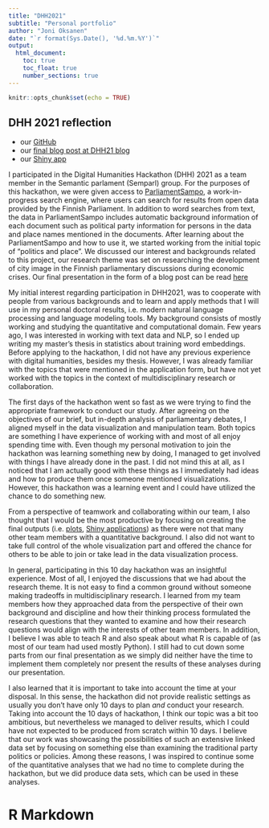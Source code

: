 ```yaml
---
title: "DHH2021"
subtitle: "Personal portfolio"
author: "Joni Oksanen"
date: "`r format(Sys.Date(), '%d.%m.%Y')`"
output: 
  html_document:
    toc: true
    toc_float: true
    number_sections: true
---
```


```r
knitr::opts_chunk$set(echo = TRUE)
```


<!--
1)  Discuss with (or write an email to) your group leader to get information what extra work you need to do to earn the 5 credits.
2)  Choose a public venue (blog post, google docs etc.) for your portfolio.
3)  Write a documentation of your work during the hackathon (what you did as part of the group) that tells also about your experience of the project (reflect about what you brought to the group, what new did you learn, what you should learn in the future etc.). Length approximately 750-1000 words.
4)  Collect all the relevant documents, information about your groups work as a sensibly documented collection of links (code, presentation, poster) into your portfolio.
5)  Feel free to add whatever comes to mind into your hackathon portfolio.
-->

## DHH 2021 reflection

  - our [GitHub](https://github.com/dhh21/semparl)
  - our [final blog post at DHH21 blog](https://dhhackathon.wordpress.com/2021/05/28/semparl-cities-in-parliament/)
  - our [Shiny app](https://jonioks.shinyapps.io/citiesinparl/) 


I participated in the Digital Humanities Hackathon (DHH) 2021 as a team member in the Semantic parlament (Semparl) group. For the purposes of this hackathon, we were given access to [ParliamentSampo](https://seco.cs.aalto.fi/projects/semparl/en/), a work-in-progress search engine, where users can search for results from open data provided by the Finnish Parliament. In addition to word searches from text, the data in ParliamentSampo includes automatic background information of each document such as political party information for persons in the data and place names mentioned in the documents. After learning about the ParliamentSampo and how to use it, we started working from the initial topic of “politics and place”. We discussed our interest and backgrounds related to this project, our research theme was set on researching the development of city image in the Finnish parliamentary discussions during economic crises. Our final presentation in the form of a blog post can be read [here](https://dhhackathon.wordpress.com/2021/05/28/semparl-cities-in-parliament/)

My initial interest regarding participation in DHH2021, was to cooperate with people from various backgrounds and to learn and apply methods that I will use in my personal doctoral results, i.e. modern natural language processing and language modeling tools. My background consists of mostly working and studying the quantitative and computational domain. Few years ago, I was interested in working with text data and NLP, so I ended up writing my master’s thesis in statistics about training word embeddings. Before applying to the hackathon, I did not have any previous experience with digital humanities, besides my thesis. However, I was already familiar with the topics that were mentioned in the application form, but have not yet worked with the topics in the context of multidisciplinary research or collaboration.

The first days of the hackathon went so fast as we were trying to find the appropriate framework to conduct our study. After agreeing on the objectives of our brief, but in-depth analysis of parliamentary debates, I aligned myself in the data visualization and manipulation team. Both topics are something I have experience of working with and most of all enjoy spending time with. Even though my personal motivation to join the hackathon was learning something new by doing, I managed to get involved with things I have already done in the past. I did not mind this at all, as I noticed that I am actually good with these things as I immediately had ideas and how to produce them once someone mentioned visualizations. However, this hackathon was a learning event and I could have utilized the chance to do something new.

From a perspective of teamwork and collaborating within our team, I also thought that I would be the most productive by focusing on creating the final outputs (i.e. [plots](https://github.com/dhh21/semparl/blob/main/plots/financial_crisis_rate.gif), [Shiny applications](https://jonioks.shinyapps.io/citiesinparl/)) as there were not that many other team members with a quantitative background. I also did not want to take full control of the whole visualization part and offered the chance for others to be able to join or take lead in the data visualization process.

In general, participating in this 10 day hackathon was an insightful experience. Most of all, I enjoyed the discussions that we had about the research theme. It is not easy to find a common ground without someone making tradeoffs in multidisciplinary research. I learned from my team members how they approached data from the perspective of their own background and discipline and how their thinking process formulated the research questions that they wanted to examine and how their research questions would align with the interests of other team members. In addition, I believe I was able to teach R and also speak about what R is capable of (as most of our team had used mostly Python). I still had to cut down some parts from our final presentation as we simply did neither have the time to implement them completely nor present the results of these analyses during our presentation. 

I also learned that it is important to take into account the time at your disposal. In this sense, the hackathon did not provide realistic settings as usually you don’t have only 10 days to plan _and_ conduct your research. Taking into account the 10 days of hackathon, I think our topic was a bit too ambitious, but nevertheless we managed to deliver results, which I could have not expected to be produced from scratch within 10 days. I believe that our work was showcasing the possibilities of such an extensive linked data set by focusing on something else than examining the traditional party politics or policies. Among these reasons, I was inspired to continue some of the quantitative analyses that we had no time to complete during the hackathon, but we did produce data sets, which can be used in these analyses.



<!--
1. Limitations of data
  - only the cities included in the original DHH-SEMPARL study are considered (-> requires futher analyzing and processing the data to have more reliable and valid results of the RQ/H)

2. Electoral districts
  - plenary session data includes historical electoral districts (-> manually fixed) (2-> create a csv containing all the historical values)
  
3. Parlamentary groups
  - are defined by the MP's last/latest group, which causes some groups to appear before their inauguration as the MP has been member of multiple parlamentary groups in the past.
  -  

--->


# R Markdown